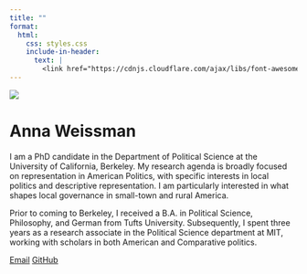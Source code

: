 ```yaml
---
title: ""
format:
  html:
    css: styles.css
    include-in-header:
      text: |
        <link href="https://cdnjs.cloudflare.com/ajax/libs/font-awesome/6.0.0-beta3/css/all.min.css" rel="stylesheet">
---
```


![](images/Headshot.png){.circular-image}

# Anna Weissman {.center-title}

::: about-text
I am a PhD candidate in the Department of Political Science at the University of California, Berkeley. My research agenda is broadly focused on representation in American Politics, with specific interests in local politics and descriptive representation. I am particularly interested in what shapes local governance in small-town and rural America.

Prior to coming to Berkeley, I received a B.A. in Political Science, Philosophy, and German from Tufts University. Subsequently, I spent three years as a research associate in the Political Science department at MIT, working with scholars in both American and Comparative politics.
:::

\vpsace{3ex}

\vspace{3ex}

<a href="mailto:anna_weissman@berkeley.edu" class="button"><i class="fas fa-envelope"></i> Email</a> 
<a href="https://github.com/a-weissman" class="button"><i class="fab fa-github"></i> GitHub</a>
